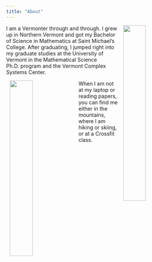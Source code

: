 ```yaml
---
title: "About"
---
```


<img src="/images/roboctopus.jpg" width="35%" hspace="10" align="right">

I am a Vermonter through and through. I grew up in Northern Vermont and got my Bachelor of Science in Mathematics at Saint Michael's College. After graduating, I jumped right into my graduate studies at the University of Vermont in the Mathematical Science Ph.D. program and the Vermont Complex Systems Center. 




<img src="/images/mountain.jpg" width="35%" hspace="10" align="left">

When I am not at my laptop or reading papers, you can find me either in the mountains, where I am hiking or skiing, or at a Crossfit class. 




